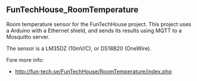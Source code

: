 == FunTechHouse_RoomTemperature == 

Room temperature sensor for the FunTechHouse project.
This project uses a Arduino with a Ethernet shield, 
and sends its results using MQTT to a Mosquitto server.

The sensor is a LM35DZ (10mV/C), or DS18B20 (OneWire).

Fore more info: 
* http://fun-tech.se/FunTechHouse/RoomTemperature/index.php

